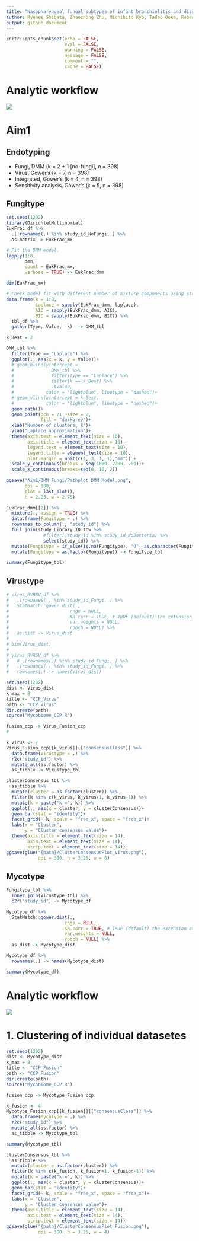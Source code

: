 ```yaml
---
title: "Nasopharyngeal fungal subtypes of infant bronchiolitis and disease severity risk"
author: Ryohei Shibata, Zhaozhong Zhu, Michihito Kyo, Tadao Ooka, Robert J. Freishtat, Jonathan M. Mansbach, Marcos Pérez-Losada, Carlos A. Camargo Jr., and Kohei Hasegawa
output: github_document
---
```


```R
knitr::opts_chunk$set(echo = FALSE, 
                      eval = FALSE, 
                      warning = FALSE, 
                      message = FALSE, 
                      comment = "",
                      cache = FALSE) 
```

# Analytic workflow
![](Image/Figure1.tiff)


# Aim1
## Endotyping
* Fungi, DMM (k = 2 + 1 [no-fungi], n = 398)
* Virus, Gower's (k = 7, n = 398)
* Integrated, Gower's (k = 4, n = 398)
* Sensitivity analysis, Gower's (k = 5, n = 398)

## Fungitype
```R
set.seed(1202)
library(DirichletMultinomial)
EukFrac_df %>% 
  .[!rownames(.) %in% study_id_NoFungi, ] %>% 
  as.matrix -> EukFrac_mx

# Fit the DMM model.
lapply(1:8,
       dmn,
       count = EukFrac_mx,
       verbose = TRUE) -> EukFrac_dmm

dim(EukFrac_mx)
```


```R
# Check model fit with different number of mixture components using standard information criteria
data.frame(k = 1:8,
           Laplace = sapply(EukFrac_dmm, laplace),
           AIC = sapply(EukFrac_dmm, AIC),
           BIC = sapply(EukFrac_dmm, BIC)) %>% 
  tbl_df %>% 
  gather(Type, Value, -k)  -> DMM_tbl

k_Best = 2

DMM_tbl %>% 
  filter(Type == "Laplace") %>% 
  ggplot(., aes(x = k, y = Value))+
  # geom_hline(yintercept =
  #              DMM_tbl %>%
  #              filter(Type == "Laplace") %>% 
  #              filter(k == k_Best) %>% 
  #              .$Value,
  #            color = "lightblue", linetype = "dashed")+
  # geom_vline(xintercept = k_Best,
  #            color = "lightblue", linetype = "dashed")+
  geom_path()+
  geom_point(pch = 21, size = 2,
             fill = "darkgrey")+
  xlab("Number of clusters, k")+
  ylab("Laplace approximation")+
  theme(axis.text = element_text(size = 10),
        axis.title = element_text(size = 10),
        legend.text = element_text(size = 10),
        legend.title = element_text(size = 10),
        plot.margin = unit(c(1, 3, 1, 1),"mm")) +
  scale_y_continuous(breaks = seq(1600, 2200, 200))+
  scale_x_continuous(breaks=seq(0, 10, 2))
  
ggsave("Aim1/DMM_Fungi/Pathplot_DMM_Model.png",
       dpi = 600,
       plot = last_plot(),
       h = 2.25, w = 2.75)
```

```R
EukFrac_dmm[[2]] %>% 
  mixture(., assign = TRUE) %>% 
  data.frame(Fungitype = .) %>% 
  rownames_to_column(., "study_id") %>% 
  full_join(study_Library_ID_tbw %>% 
              #filter(!study_id %in% study_id_NoBacteria) %>% 
              select(study_id)) %>% 
  mutate(Fungitype = if_else(is.na(Fungitype), "0", as.character(Fungitype))) %>% 
  mutate(Fungitype = as.factor(Fungitype)) -> Fungitype_tbl

summary(Fungitype_tbl)
```
## Virustype
```R
# Virus_RVRSV_df %>% 
#   .[rownames(.) %in% study_id_Fungi, ] %>% 
#   StatMatch::gower.dist(.,
#                       rngs = NULL,
#                       KR.corr = TRUE, # TRUE (default) the extension of the Gower's dissimilarity measure
#                       var.weights = NULL,
#                       robcb = NULL) %>% 
#   as.dist -> Virus_dist
# 
# dim(Virus_dist)
# 
# Virus_RVRSV_df %>% 
#   # .[rownames(.) %in% study_id_Fungi, ] %>% 
#   .[rownames(.) %in% study_id_Fungi, ] %>% 
#   rownames(.) -> names(Virus_dist)
```


```R
set.seed(1202)
dist <- Virus_dist
k_max = 8
title <- "CCP_Virus"
path <- "CCP_Virus"
dir.create(path)
source("Mycobiome_CCP.R")

fusion_ccp -> Virus_Fusion_ccp
# 

k_virus <- 7
Virus_Fusion_ccp[[k_virus]][["consensusClass"]] %>%
  data.frame(Virustype = .) %>%
  r2c("study_id") %>%
  mutate_all(as.factor) %>%
  as_tibble -> Virustype_tbl

clusterConsensus_tbl %>%
  as_tibble %>%
  mutate(cluster = as.factor(cluster)) %>%
  filter(k %in% c(k_virus, k_virus+1, k_virus-1)) %>%
  mutate(k = paste("k =", k)) %>%
  ggplot(., aes(x = cluster, y = clusterConsensus))+
  geom_bar(stat = "identity")+
  facet_grid(~ k, scale = "free_x", space = "free_x")+
  labs(x = "Cluster",
       y = "Cluster consensus value")+
  theme(axis.title = element_text(size = 14),
        axis.text = element_text(size = 14),
        strip.text = element_text(size = 14))
ggsave(glue("{path}/ClusterConsensusPlot_Virus.png"),
            dpi = 300, h = 3.25, w = 6)
```

## Mycotype
```R
Fungitype_tbl %>% 
  inner_join(Virustype_tbl) %>% 
  c2r("study_id") -> Mycotype_df

Mycotype_df %>% 
  StatMatch::gower.dist(.,
                      rngs = NULL,
                      KR.corr = TRUE, # TRUE (default) the extension of the Gower's dissimilarity measure
                      var.weights = NULL,
                      robcb = NULL) %>% 
  as.dist -> Mycotype_dist

Mycotype_df %>% 
  rownames(.) -> names(Mycotype_dist)

summary(Mycotype_df)
```

# Analytic workflow
![](Image/Figure1.tiff)

# 1. Clustering of individual datasetes
```R
set.seed(1202)
dist <- Mycotype_dist
k_max = 8
title <- "CCP_Fusion"
path <- "CCP_Fusion"
dir.create(path)
source("Mycobiome_CCP.R")

fusion_ccp -> Mycotype_Fusion_ccp

k_fusion <- 4
Mycotype_Fusion_ccp[[k_fusion]][["consensusClass"]] %>% 
  data.frame(Mycotype = .) %>% 
  r2c("study_id") %>% 
  mutate_all(as.factor) %>% 
  as_tibble -> Mycotype_tbl 

summary(Mycotype_tbl)

clusterConsensus_tbl %>% 
  as_tibble %>% 
  mutate(cluster = as.factor(cluster)) %>% 
  filter(k %in% c(k_fusion, k_fusion+1, k_fusion-1)) %>% 
  mutate(k = paste("k =", k)) %>% 
  ggplot(., aes(x = cluster, y = clusterConsensus))+
  geom_bar(stat = "identity")+
  facet_grid(~ k, scale = "free_x", space = "free_x")+
  labs(x = "Cluster",
       y = "Cluster consensus value")+
  theme(axis.title = element_text(size = 14),
        axis.text = element_text(size = 14),
        strip.text = element_text(size = 14))
ggsave(glue("{path}/ClusterConsensusPlot_Fusion.png"),
            dpi = 300, h = 3.25, w = 4)
```
